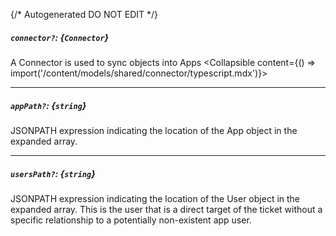 {/* Autogenerated DO NOT EDIT  */}

##### `connector?`: *{`Connector`}*
A Connector is used to sync objects into Apps
<Collapsible content={() => import('/content/models/shared/connector/typescript.mdx')}>
</Collapsible>

---
##### `appPath?`: *{`string`}*
JSONPATH expression indicating the location of the App object in the expanded array.

---
##### `usersPath?`: *{`string`}*
JSONPATH expression indicating the location of the User object in the expanded array. This is the user that is a direct target of the ticket without a specific relationship to a potentially non\-existent app user.

